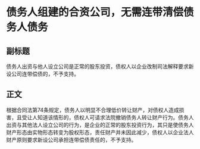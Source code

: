 # 债务人组建的合资公司，无需连带清偿债务人债务
## 副标题
债务人出资与他人设立公司是正常的股东投资，债权人以企业改制司法解释要求新设公司连带偿债的，不予支持。
## 正文
根据合同法第74条规定，债务人以明显不合理低价转让财产，对债权人造成损害，且受让人知道该情形的，债权人可请求法院撤销债务人转让财产行为。债务人出资与其他法人设立公司的行为，是企业的正常的股东投资行为，其只是使债务人财产形态由实物形态转变为股权形态，责任财产并未因此减少，债权人以企业法人财产原则要求新设公司承担连带偿债责任的，不予支持。